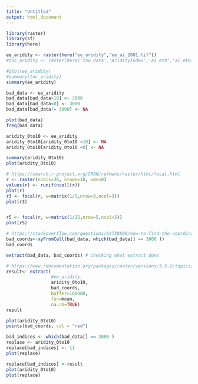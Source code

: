 ```yaml
---
title: "Untitled"
output: html_document
---
```


```r
library(raster)
library(sf)
library(here)

ee_aridity <- raster(here("ee_aridity","ee_ai_2001.tif"))
#tnc_aridity <- raster(here('raw_data','AridityIndex','ai_et0','ai_et0.tif'))

#plot(ee_aridity)
#summary(tnc_aridity)
summary(ee_aridity)
```

```r
bad_data <- ee_aridity
bad_data[bad_data>10] <- 3000
bad_data[bad_data<0] <- 3000
bad_data[bad_data!= 3000] <- NA

plot(bad_data)
freq(bad_data)
```


```r
aridity_0to10 <- ee_aridity
aridity_0to10[aridity_0to10 >10] <- NA
aridity_0to10[aridity_0to10 <0] <- NA

summary(aridity_0to10)
plot(aridity_0to10)
```

```r
# https://search.r-project.org/CRAN/refmans/raster/html/focal.html
r <- raster(ncols=36, nrows=18, xmn=0)
values(r) <- runif(ncell(r)) 
plot(r)
r3 <- focal(r, w=matrix(1/9,nrow=3,ncol=3)) 
plot(r3)


r5 <- focal(r, w=matrix(1/25,nrow=5,ncol=5)) 
plot(r5)
```

```r
# https://stackoverflow.com/questions/64738800/how-to-find-the-coordinates-of-a-pixel-with-a-specific-value-in-a-raster-data-in
bad_coords<-xyFromCell(bad_data, which(bad_data[] == 3000 ))
bad_coords
```

```r
extract(bad_data, bad_coords) # checking what extract does

```

```r
# https://www.rdocumentation.org/packages/raster/versions/3.5-2/topics/extract
result<- extract(
                 #ee_aridity,
                 aridity_0to10, 
                 bad_coords, 
                 buffer=100000, 
                 fun=mean,
                 na.rm=TRUE)
result
```

```r
plot(aridity_0to10)
points(bad_coords, col = "red")
```

```r
bad_indices <- which(bad_data[] == 3000 )
replace <- aridity_0to10
replace[bad_indices] <- 11
plot(replace)
```

```r
replace[bad_indices] <-result
plot(aridity_0to10)
plot(replace)

```

